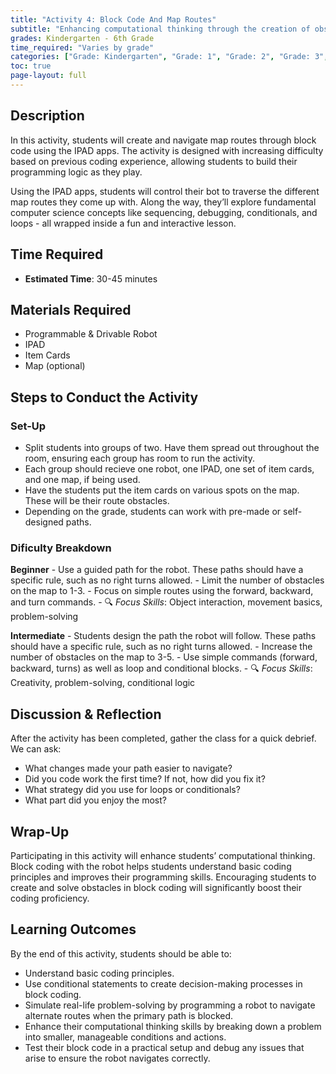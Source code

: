 ```yaml
---
title: "Activity 4: Block Code And Map Routes"
subtitle: "Enhancing computational thinking through the creation of obstacles and routes through block coding and conditional statements."
grades: Kindergarten - 6th Grade
time_required: "Varies by grade"
categories: ["Grade: Kindergarten", "Grade: 1", "Grade: 2", "Grade: 3", "Grade: 4", "Grade: 5", "Grade: 6", "Time: Varies"]
toc: true
page-layout: full
---
```


## Description

In this activity, students will create and navigate map routes through block code using the IPAD apps. The activity is designed with increasing difficulty based on previous coding experience, allowing students to build their programming logic as they play.

Using the IPAD apps, students will control their bot to traverse the different map routes they come up with. Along the way, they'll explore fundamental computer science concepts like sequencing, debugging, conditionals, and loops - all wrapped inside a fun and interactive lesson.

## Time Required

- **Estimated Time**: 30-45 minutes

## Materials Required

- Programmable & Drivable Robot
- IPAD
- Item Cards
- Map (optional)

## Steps to Conduct the Activity

### Set-Up

- Split students into groups of two. Have them spread out throughout the room, ensuring each group has room to run the activity.  
- Each group should recieve one robot, one IPAD, one set of item cards, and one map, if being used.
- Have the students put the item cards on various spots on the map. These will be their route obstacles.
- Depending on the grade, students can work with pre-made or self-designed paths.

### Dificulty Breakdown

**Beginner**
- Use a guided path for the robot. These paths should have a specific rule, such as no right turns allowed.
- Limit the number of obstacles on the map to 1-3.
- Focus on simple routes using the forward, backward, and turn commands.
- 🔍 *Focus Skills*: Object interaction, movement basics, problem-solving

**Intermediate**
- Students design the path the robot will follow. These paths should have a specific rule, such as no right turns allowed.
- Increase the number of obstacles on the map to 3-5.
- Use simple commands (forward, backward, turns) as well as loop and conditional blocks.
- 🔍 *Focus Skills*: Creativity, problem-solving, conditional logic

## Discussion & Reflection

After the activity has been completed, gather the class for a quick debrief. We can ask:

- What changes made your path easier to navigate?
- Did you code work the first time? If not, how did you fix it?
- What strategy did you use for loops or conditionals?
- What part did you enjoy the most?

## Wrap-Up

Participating in this activity will enhance students' computational thinking. Block coding with the robot helps students understand basic coding principles and improves their programming skills. Encouraging students to create and solve obstacles in block coding will significantly boost their coding proficiency.

## Learning Outcomes

By the end of this activity, students should be able to:

- Understand basic coding principles.
- Use conditional statements to create decision-making processes in block coding.
- Simulate real-life problem-solving by programming a robot to navigate alternate routes when the primary path is blocked.
- Enhance their computational thinking skills by breaking down a problem into smaller, manageable conditions and actions.
- Test their block code in a practical setup and debug any issues that arise to ensure the robot navigates correctly.
